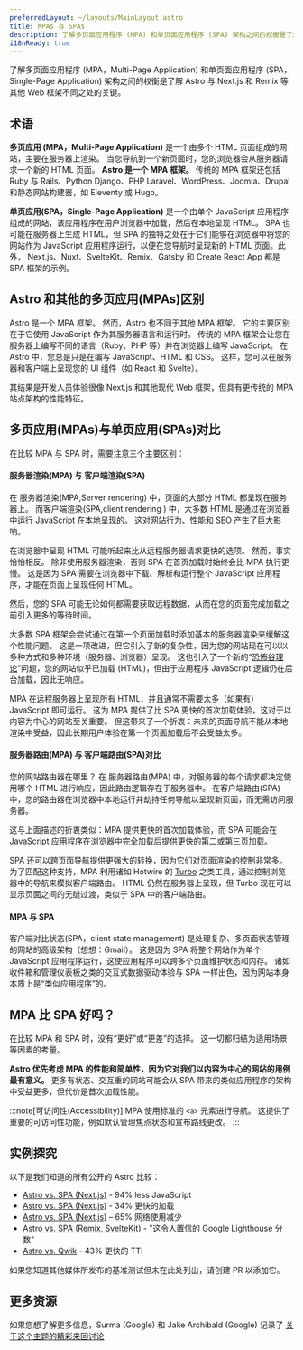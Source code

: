 ```yaml
---
preferredLayout: ~/layouts/MainLayout.astro
title: MPAs 与 SPAs
description: 了解多页面应用程序 (MPA) 和单页面应用程序 (SPA) 架构之间的权衡是了解 Astro 与其他 Web 框架的不同之处的关键。
i18nReady: true
---
```


了解多页面应用程序 (MPA，Multi-Page Application) 和单页面应用程序 (SPA，Single-Page Application) 架构之间的权衡是了解 Astro 与 Next.js 和 Remix 等其他 Web 框架不同之处的关键。

## 术语

**多页应用 (MPA，Multi-Page Application)** 是一个由多个 HTML 页面组成的网站，主要在服务器上渲染。 当您导航到一个新页面时，您的浏览器会从服务器请求一个新的 HTML 页面。 **Astro 是一个 MPA 框架。** 传统的 MPA 框架还包括 Ruby 与 Rails、Python Django、PHP Laravel、WordPress、Joomla、Drupal 和静态网站构建器，如 Eleventy 或 Hugo。

**单页应用(SPA，Single-Page Application)** 是一个由单个 JavaScript 应用程序组成的网站，该应用程序在用户浏览器中加载，然后在本地呈现 HTML。 SPA 也可能在服务器上生成 HTML，但 SPA 的独特之处在于它们能够在浏览器中将您的网站作为 JavaScript 应用程序运行，以便在您导航时呈现新的 HTML 页面。此外， Next.js、Nuxt、SvelteKit、Remix、Gatsby 和 Create React App 都是 SPA 框架的示例。

## Astro 和其他的多页应用(MPAs)区别 

Astro 是一个 MPA 框架。 然而，Astro 也不同于其他 MPA 框架。 它的主要区别在于它使用 JavaScript 作为其服务器语言和运行时。 传统的 MPA 框架会让您在服务器上编写不同的语言（Ruby、PHP 等）并在浏览器上编写 JavaScript。 在 Astro 中，您总是只是在编写 JavaScript、HTML 和 CSS。 这样，您可以在服务器和客户端上呈现您的 UI 组件（如 React 和 Svelte）。

其结果是开发人员体验很像 Next.js 和其他现代 Web 框架，但具有更传统的 MPA 站点架构的性能特征。

## 多页应用(MPAs)与单页应用(SPAs)对比 

在比较 MPA 与 SPA 时，需要注意三个主要区别：

####  服务器渲染(MPA) 与 客户端渲染(SPA)

在 服务器渲染(MPA,Server rendering) 中，页面的大部分 HTML 都呈现在服务器上。 而客户端渲染(SPA,client rendering ) 中，大多数 HTML 是通过在浏览器中运行 JavaScript 在本地呈现的。 这对网站行为、性能和 SEO 产生了巨大影响。

在浏览器中呈现 HTML 可能听起来比从远程服务器请求更快的选项。 然而，事实恰恰相反。 除非使用服务器渲染，否则 SPA 在首页加载时始终会比 MPA 执行更慢。 这是因为 SPA 需要在浏览器中下载、解析和运行整个 JavaScript 应用程序，才能在页面上呈现任何 HTML。 

然后，您的 SPA 可能无论如何都需要获取远程数据，从而在您的页面完成加载之前引入更多的等待时间。

大多数 SPA 框架会尝试通过在第一个页面加载时添加基本的服务器渲染来缓解这个性能问题。 这是一项改进，但它引入了新的复杂性，因为您的网站现在可以以多种方式和多种环境（服务器、浏览器）呈现。 这也引入了一个新的“[恐怖谷理论](https://zh.wikipedia.org/zh-tw/%E6%81%90%E6%80%96%E8%B0%B7%E7%90%86%E8%AE%BA)”问题，您的网站似乎已加载 (HTML)，但由于应用程序 JavaScript 逻辑仍在后台加载，因此无响应。

MPA 在远程服务器上呈现所有 HTML，并且通常不需要太多（如果有）JavaScript 即可运行。 这为 MPA 提供了比 SPA 更快的首次加载体验，这对于以内容为中心的网站至关重要。 但这带来了一个折衷：未来的页面导航不能从本地渲染中受益，因此长期用户体验在第一个页面加载后不会受益太多。

#### 服务器路由(MPA) 与 客户端路由(SPA)对比

您的网站路由器在哪里？ 在 服务器路由(MPA) 中，对服务器的每个请求都决定使用哪个 HTML 进行响应，因此路由逻辑存在于服务器中。 在客户端路由(SPA) 中，您的路由器在浏览器中本地运行并劫持任何导航以呈现新页面，而无需访问服务器。

这与上面描述的折衷类似：MPA 提供更快的首次加载体验，而 SPA 可能会在 JavaScript 应用程序在浏览器中完全加载后提供更快的第二或第三页加载。

SPA 还可以跨页面导航提供更强大的转换，因为它们对页面渲染的控制非常多。 为了匹配这种支持，MPA 利用诸如 Hotwire 的 [Turbo](https://turbo.hotwired.dev/) 之类工具，通过控制浏览器中的导航来模拟客户端路由。 HTML 仍然在服务器上呈现，但 Turbo 现在可以显示页面之间的无缝过渡，类似于 SPA 中的客户端路由。

#### MPA 与 SPA

客户端对比状态(SPA，client state management) 是处理复杂、多页面状态管理的网站的高级架构（想想：Gmail）。 这是因为 SPA 将整个网站作为单个 JavaScript 应用程序运行，这使应用程序可以跨多个页面维护状态和内存。 诸如收件箱和管理仪表板之类的交互式数据驱动体验与 SPA 一样出色，因为网站本身本质上是“类似应用程序”的。


## MPA 比 SPA 好吗？

在比较 MPA 和 SPA 时，没有“更好”或“更差”的选择。 这一切都归结为适用场景等因素的考量。

**Astro 优先考虑 MPA 的性能和简单性，因为它对我们以内容为中心的网站的用例最有意义。** 更多有状态、交互重的网站可能会从 SPA 带来的类似应用程序的架构中受益更多，但代价是首次加载性能。

:::note[可访问性(Accessibility)]
MPA 使用标准的 `<a>` 元素进行导航。 这提供了重要的可访问性功能，例如默认管理焦点状态和宣布路线更改。
:::

## 实例探究

以下是我们知道的所有公开的 Astro 比较：

- [Astro vs. SPA (Next.js)](https://twitter.com/t3dotgg/status/1437195415439360003) - 94% less JavaScript
- [Astro vs. SPA (Next.js)](https://twitter.com/jlengstorf/status/1442707241627385860?lang=en) - 34% 更快的加载
- [Astro vs. SPA (Next.js)](https://vanntile.com/blog/next-to-astro) – 65% 网络使用减少
- [Astro vs. SPA (Remix, SvelteKit)](https://www.youtube.com/watch?v=2ZEMb_H-LYE&t=8163s) - "这令人置信的 Google Lighthouse 分数"
- [Astro vs. Qwik](https://www.youtube.com/watch?v=2ZEMb_H-LYE&t=8504s) - 43% 更快的 TTI

如果您知道其他媒体所发布的基准测试但未在此处列出，请创建 PR 以添加它。

## 更多资源

如果您想了解更多信息，Surma (Google) 和 Jake Archibald (Google) 记录了 [关于这个主题的精彩来回讨论](https://www.youtube.com/watch?v=ivLhf3hq7eM)
